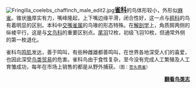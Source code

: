 [[File:Fringilla_coelebs_chaffinch_male_edit2.jpg|left]]<span style="font-size:larger;">'''[[雀科|雀科]]'''</span>的鸟体形较小，外形似[[麻雀|麻雀]]。锥状[[喙|喙]]厚实有力，嘴峰隆起，上下嘴边缘平滑，闭合性好，这一点与[[鹀科|鹀科]]的鸟有着明显的区别。本科中[[交嘴雀属|交嘴雀属]]的鸟喙的形态特殊。在[[解剖学|解剖学]]上，角质腭两侧的纵棱平行，这是与[[文鸟科|文鸟科]]的重要区别点。[[羽毛|尾羽]]12枚，初级飞羽10枚，但通常外侧的第一枚退化。

雀科鸟[[鸣肌|鸣肌]]发达，善于鸣叫，有些种雌雄都善鸣叫，在世界各地深受人们的喜爱，也因此深受[[鸟类贸易|鸟类贸易]]的危害。雀科鸟由于食性复杂，至今没有完成人工繁殖及人工育雏成功，每年在市场上销售的都是从野外捕获。<span style="font-size:smaller;">（图：[[苍头燕雀|苍头燕雀]]）</span>

<div style="text-align: right;">
'''[[Portal:鸟/鸟类志/存档|翻看鸟类志]]''' 
</div>